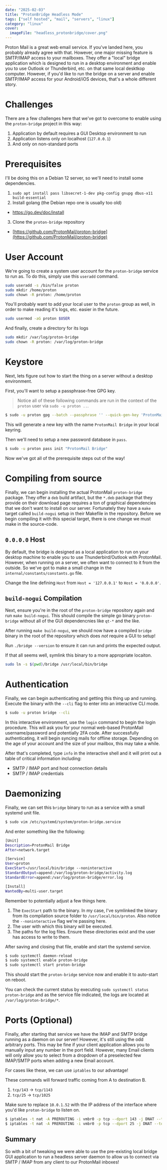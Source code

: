 ```yaml
---
date: "2025-02-03"
title: "ProtonBridge Headless Mode"
tags: ["self hosted", "mail", "servers", "linux"]
category: "linux"
cover:
  imageFile: "headless_protonbridge/cover.png"
---
```


Proton Mail is a great web email service. If you've landed here, you probably already agree with that. However, one major missing feature is SMTP/IMAP access to your mailboxes. They offer a "local" bridge application which is designed to run in a desktop environment and enable you to use Outlook or Thunderbird, etc. on that same local desktkop computer. However, if you'd like to run the bridge on a server and enable SMTP/IMAP access for your Android/iOS devices, that's a whole different story.

# Challenges

There are a few challenges here that we've got to overcome to enable using the `proton-bridge` project in this way:

1. Application by default requires a GUI Desktop environment to run
2. Application listens only on localhost (`127.0.0.1`)
3. And only on non-standard ports

# Prerequisites

I'll be doing this on a Debian 12 server, so we'll need to install some dependencies.

1. `sudo apt install pass libsecret-1-dev pkg-config gnupg dbus-x11 build-essential`
2. Install golang (the Debian repo one is usually too old) 
  - https://go.dev/doc/install
3. Clone the `proton-bridge` repository 
  - [https://github.com/ProtonMail/proton-bridge](https://github.com/ProtonMail/proton-bridge)

# User Account

We're going to create a system user account for the `proton-bridge` service to run as. To do this, simply use this `useradd` command.

```bash
sudo useradd -s /bin/false proton
sudo mkdir /home/proton
sudo chown -R proton: /home/proton
```

You'll probably want to add your local user to the `proton` group as well, in order to make reading it's logs, etc. easier in the future.

```bash
sudo usermod -aG proton $USER
```

And finally, create a directory for its logs

```bash
sudo mkdir /var/log/proton-bridge
sudo chown -R proton: /var/log/proton-bridge
```

# Keystore

Next, lets figure out how to start the thing on a server without a desktop environment.

First, you'll want to setup a passphrase-free GPG key. 

> Notice all of these following commands are run in the context of the `proton` user via `sudo -u proton ..`.

```bash
$ sudo -u proton gpg --batch --passphrase '' --quick-gen-key 'ProtonMail Bridge' default default never
```

This will generate a new key with the name `ProtonMail Bridge` in your local keyring.

Then we'll need to setup a new password database in `pass`.

```bash
$ sudo -u proton pass init "ProtonMail Bridge"
```

Now we've got all of the prerequisite steps out of the way!

# Compiling from source

Finally, we can begin installing the actual ProtonMail `proton-bridge` package. They offer a `deb` build artifact, but the `*.deb` package that they provide on their download page requires a ton of graphical dependencies that we don't want to install on our server. Fortunately they have a `make` target called `build-nogui` setup in their Makefile in the repository. Before we begin compiling it with this special target, there is one change we must make in the source-code.

## `0.0.0.0` Host

By default, the bridge is designed as a local application to run on your desktop machine to enable you to use Thunderbird/Outlook with ProtonMail. However, when running on a server, we often want to connect to it from the outside. So we've got to make a small change in the `internal/constants/constants.go` file.

Change the line defining `Host` from `Host = '127.0.0.1'` to `Host = '0.0.0.0'`.

## `build-nogui` Compilation

Next, ensure you're in the root of the `proton-bridge` repository again and run `make build-nogui`. This should compile the simple go binary `proton-bridge` without all of the GUI dependencnies like `qt-*` and the like.

After running `make build-nogui`, we should now have a compiled `bridge` binary in the root of the repository which does _not_ require a GUI to setup!

Run `./bridge --version` to ensure it can run and prints the expected output.

If that all seems well, symlink this binary to a more appropriate locaiton.

```bash
sudo ln -s $(pwd)/bridge /usr/local/bin/bridge
```

# Authentication

Finally, we can begin authenticating and getting this thing up and running. Execute the binary with the `--cli` flag to enter into an interactive CLI mode.

```bash
$ sudo -u proton bridge --cli
```

In this interactive environment, use the `login` command to begin the login procedure. This will ask you for your normal web-based ProtonMail username/password and potentially 2FA code. After successfully authenticating, it will begin syncing mails for offline storage. Depending on the age of your account and the size of your mailbox, this may take a while.

After that's completed, type `info` in the interactive shell and it will print out a table of critical information including:

- SMTP / IMAP port and host connection details
- SMTP / IMAP credentials

# Daemonizing

Finally, we can set this `bridge` binary to run as a service with a small systemd unit file.

```bash
$ sudo vim /etc/systemd/system/proton-bridge.service
```

And enter something like the following:

<CodeEditor title="/etc/systemd/system/proton-bridge.service">

```bash
[Unit]
Description=ProtonMail Bridge
After=network.target

[Service]
User=proton
ExecStart=/usr/local/bin/bridge --noninteractive
StandardOutput=append:/var/log/proton-bridge/activity.log
StandardError=append:/var/log/proton-bridge/error.log

[Install]
WantedBy=multi-user.target
```

</CodeEditor>

Remember to potentially adjust a few things here.

1. The `ExecStart` path to the binary. In my case, I've symlinked the binary from its compilation source folder to `/usr/local/bin/proton`. Also notice the `--noninteractive` flag we're passing here.
2. The user with which this binary will be executed.
3. The paths for the log files. Ensure these directories exist and the user has access to write to them.

After saving and closing that file, enable and start the systemd service.

```bash
$ sudo systemctl daemon-reload
$ sudo systemctl enable proton-bridge
$ sudo systemctl start proton-bridge
```

This should start the `proton-bridge` service now and enable it to auto-start on reboot.

You can check the current status by executing `sudo systemctl status proton-bridge` and as the service file indicated, the logs are located at `/var/log/proton-bridge/*`.

# Ports (Optional)

Finally, after starting that service we have the IMAP and SMTP bridge running as a daemon on our server! However, it's still using the odd arbitrary ports. This may be fine if your client application allows you to manually input any number in the port field. However, many Email clients will only allow you to select from a dropdown of a preselected few IMAP/SMTP ports when adding a new Email account.

For cases like these, we can use `iptables` to our advantage!

These commands will forward traffic coming from A to destination B.

1. `tcp/143` -> `tcp/1143`
2. `tcp/25` -> `tcp/1025`

Make sure to replace `10.0.1.52` with the IP address of the interface where you'd like `proton-bridge` to listen on.

```bash
$ iptables -t nat -A PREROUTING -i vmbr0 -p tcp --dport 143 -j DNAT --to-destination 10.0.1.52:1143 # IMAP
$ iptables -t nat -A PREROUTING -i vmbr0 -p tcp --dport 25 -j DNAT --to-destination 10.0.1.52:1025 # SMTP
```

## Summary

So with a bit of tweaking we were able to use the pre-existing local bridge GUI application to run a headless server daemon to allow us to connect via SMTP / IMAP from any client to our ProtonMail inboxes!
